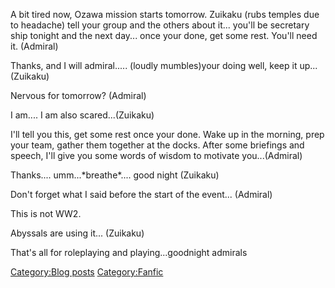A bit tired now, Ozawa mission starts tomorrow. Zuikaku (rubs temples due to headache) tell your group and the others about it... you'll be secretary ship tonight and the next day... once your done, get some rest. You'll need it. (Admiral)





Thanks, and I will admiral..... (loudly mumbles)your doing well, keep it up... (Zuikaku)

Nervous for tomorrow? (Admiral)

I am.... I am also scared...(Zuikaku)

I'll tell you this, get some rest once your done. Wake up in the morning, prep your team, gather them together at the docks. After some briefings and speech, I'll give you some words of wisdom to motivate you...(Admiral)

Thanks.... umm...*breathe*.... good night (Zuikaku)

Don't forget what I said before the start of the event... (Admiral)

This is not WW2.





Abyssals are using it... (Zuikaku)





That's all for roleplaying and playing...goodnight admirals
[[Category:Blog posts]]
[[Category:Fanfic]]